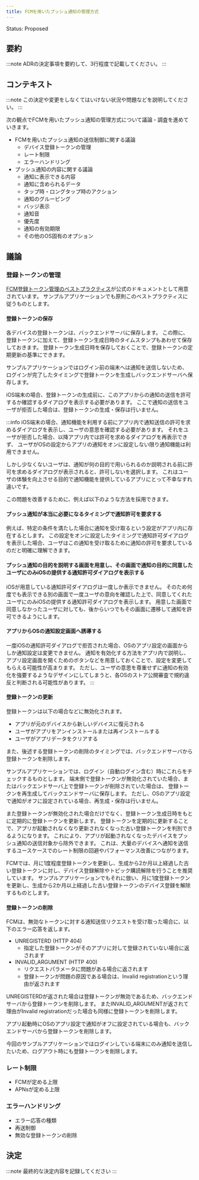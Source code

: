 ```yaml
---
title: FCMを用いたプッシュ通知の管理方式
---
```


Status: Proposed

<!--
Proposed: 提案中
Accepted: 採用
Rejected: 却下
Superseded: 廃止
-->

## 要約

:::note
ADRの決定事項を要約して、3行程度で記載してください。
:::

## コンテキスト

:::note
この決定や変更をしなくてはいけない状況や問題などを説明してください。
:::

次の観点でFCMを用いたプッシュ通知の管理方式について議論・調査を進めていきます。

- FCMを用いたプッシュ通知の送信制御に関する議論
  - デバイス登録トークンの管理
  - レート制限
  - エラーハンドリング
- プッシュ通知の内容に関する議論
  - 通知に表示できる内容
  - 通知に含められるデータ
  - タップ時・ロングタップ時のアクション
  - 通知のグルーピング
  - バッジ表示
  - 通知音
  - 優先度
  - 通知の有効期限
  - その他のOS固有のオプション

## 議論

### 登録トークンの管理

[FCM登録トークン管理のベストプラクティス](https://firebase.google.com/docs/cloud-messaging/manage-tokens)が公式のドキュメントとして用意されています。
サンプルアプリケーションでも原則このベストプラクティスに従うものとします。

#### 登録トークンの保存

各デバイスの登録トークンは、バックエンドサーバに保存します。
この際に、登録トークンに加えて、登録トークン生成日時のタイムスタンプもあわせて保存しておきます。
登録トークン生成日時を保存しておくことで、登録トークンの定期更新の基準にできます。

サンプルアプリケーションではログイン前の端末へは通知を送信しないため、
ログインが完了したタイミングで登録トークンを生成しバックエンドサーバへ保存します。

iOS端末の場合、登録トークンの生成前に、このアプリからの通知の送信を許可するか確認するダイアログを表示する必要があります。
ここで通知の送信をユーザが拒否した場合は、登録トークンの生成・保存は行いません。

:::info
iOS端末の場合、通知機能を利用する前にアプリ内で通知送信の許可を求めるダイアログを表示し、ユーザの意思を確認する必要があります。
それをユーザが拒否した場合、以降アプリ内では許可を求めるダイアログを再表示できず、
ユーザがOSの設定からアプリの通知をオンに設定しない限り通知機能は利用できません。

しかし少なくないユーザは、通知が何の目的で用いられるのか説明される前に許可を求めるダイアログが表示されると、許可しないを選択します。
これはユーザの体験を向上させる目的で通知機能を提供しているアプリにとって不幸なすれ違いです。

この問題を改善するために、例えば以下のような方法を採用できます。

#### プッシュ通知が本当に必要になるタイミングで通知許可を要求する

例えば、特定の条件を満たした場合に通知を受け取るという設定がアプリ内に存在するとします。
この設定をオンに設定したタイミングで通知許可ダイアログを表示した場合、ユーザはこの通知を受け取るために通知の許可を要求しているのだと明確に理解できます。

#### プッシュ通知の目的を説明する画面を用意し、その画面で通知の目的に同意したユーザにのみiOSの提供する通知許可ダイアログを表示する

iOSが用意している通知許可ダイアログは一度しか表示できません。
そのため何度でも表示できる別の画面で一度ユーザの意向を確認した上で、同意してくれたユーザにのみiOSの提供する通知許可ダイアログを表示します。
用意した画面で同意しなかったユーザに対しても、後からいつでもその画面に遷移して通知を許可できるようにします。

#### アプリからOSの通知設定画面へ誘導する

一度iOSの通知許可ダイアログで拒否された場合、OSのアプリ設定の画面からしか通知設定は変更できません。
通知を有効化する方法をアプリ内で説明し、アプリ設定画面を開くためのボタンなどを用意しておくことで、設定を変更してもらえる可能性が高まります。
ただし、ユーザの意思を尊重せずに通知の有効化を強要するようなデザインにしてしまうと、各OSのストア公開審査で規約違反と判断される可能性があります。
:::

#### 登録トークンの更新

登録トークンは以下の場合などに無効化されます。

- アプリが元のデバイスから新しいデバイスに復元される
- ユーザがアプリをアンインストールまたは再インストールする
- ユーザがアプリデータをクリアする

また、後述する登録トークンの削除のタイミングでは、バックエンドサーバから登録トークンを削除します。

サンプルアプリケーションでは、ログイン（自動ログイン含む）時にこれらをチェックするものとします。
端末側で登録トークンが無効化されていた場合、またはバックエンドサーバ上で登録トークンが削除されていた場合は、
登録トークンを再生成してバックエンドサーバに保存します。
ただし、OSのアプリ設定で通知がオフに設定されている場合、再生成・保存は行いません。

また登録トークンが無効化された場合だけでなく、登録トークン生成日時をもとに定期的に登録トークンを更新します。
登録トークンを定期的に更新することで、アプリが起動されなくなり更新されなくなった古い登録トークンを判別できるようになります。
これにより、アプリが起動されなくなったデバイスをプッシュ通知の送信対象から除外できます。
これは、大量のデバイスへ通知を送信するユースケースでのレート制限の回避やパフォーマンス改善につながります。

FCMでは、月に1度程度登録トークンを更新し、生成から2か月以上経過した古い登録トークンに対し、デバイス登録解除やトピック購読解除を行うことを推奨しています。
サンプルアプリケーションでもそれに倣い、月に1度登録トークンを更新し、生成から2か月以上経過した古い登録トークンのデバイス登録を解除するものとします。

#### 登録トークンの削除

FCMは、無効なトークンに対する通知送信リクエストを受け取った場合に、以下のエラー応答を返します。

- UNREGISTERD (HTTP 404)
  - 指定した登録トークンがそのアプリに対して登録されていない場合に返されます
- INVALID_ARGUMENT (HTTP 400)
  - リクエストパラメータに問題がある場合に返されます
  - 登録トークンが問題の原因である場合は、Invalid registrationという理由が返されます

UNREGISTERDが返された場合は登録トークンが無効であるため、バックエンドサーバから登録トークンを削除します。
またINVALID_ARGUMENTが返されて理由がInvalid registrationだった場合も同様に登録トークンを削除します。

アプリ起動時にOSのアプリ設定で通知がオフに設定されている場合も、バックエンドサーバから登録トークンを削除します。

今回のサンプルアプリケーションではログインしている端末にのみ通知を送信したいため、ログアウト時にも登録トークンを削除します。

### レート制限

- FCMが定める上限
- APNsが定める上限

### エラーハンドリング

- エラー応答の種類
- 再送制御
- 無効な登録トークンの削除

## 決定

:::note
最終的な決定内容を記録してください
:::
